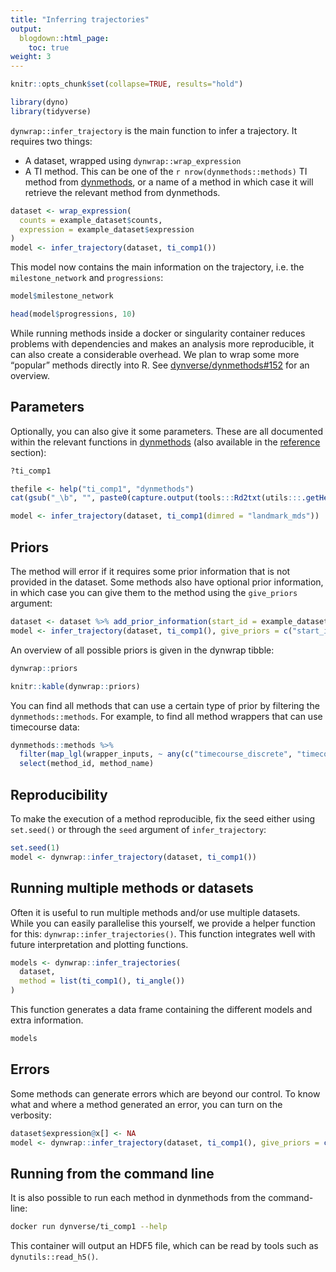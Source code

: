 ```yaml
---
title: "Inferring trajectories"
output:
  blogdown::html_page:
    toc: true
weight: 3
---
```


```r
knitr::opts_chunk$set(collapse=TRUE, results="hold")
```

```r
library(dyno)
library(tidyverse)
```

`dynwrap::infer_trajectory` is the main function to infer a trajectory. It requires two things:

* A dataset, wrapped using `dynwrap::wrap_expression`
* A TI method. This can be one of the `r nrow(dynmethods::methods)` TI method from [dynmethods](/reference/dynmethods), or a name of a method in which case it will retrieve the relevant method from dynmethods.

```r
dataset <- wrap_expression(
  counts = example_dataset$counts,
  expression = example_dataset$expression
)
model <- infer_trajectory(dataset, ti_comp1())
```

This model now contains the main information on the trajectory, i.e. the `milestone_network` and `progressions`:

```r
model$milestone_network
```

```r
head(model$progressions, 10)
```

<div class="notices future">
While running methods inside a docker or singularity container reduces problems with dependencies and makes an analysis more reproducible, it can also create a considerable overhead. We plan to wrap some more "popular" methods directly into R. See [dynverse/dynmethods#152](https://github.com/dynverse/dynmethods/issues/152) for an overview.
</div>

## Parameters

Optionally, you can also give it some parameters. These are all documented within the relevant functions in [dynmethods](/reference/dynmethods/method) (also available in the [reference](/reference/dynmethods/method) section):

```r
?ti_comp1
```

```r
thefile <- help("ti_comp1", "dynmethods")
cat(gsub("_\b", "", paste0(capture.output(tools:::Rd2txt(utils:::.getHelpFile(thefile))), collapse = "\n")))
```


```r
model <- infer_trajectory(dataset, ti_comp1(dimred = "landmark_mds"))
```

## Priors

The method will error if it requires some prior information that is not provided in the dataset. Some methods also have optional prior information, in which case you can give them to the method using the `give_priors` argument:

```r
dataset <- dataset %>% add_prior_information(start_id = example_dataset$prior_information$start_id)
model <- infer_trajectory(dataset, ti_comp1(), give_priors = c("start_id"))
```

An overview of all possible priors is given in the dynwrap tibble:

```r
dynwrap::priors
```

```r
knitr::kable(dynwrap::priors)
```

<div class="notices tip">
You can find all methods that can use a certain type of prior by filtering the `dynmethods::methods`. For example, to find all method wrappers that can use timecourse data:

```r
dynmethods::methods %>%
  filter(map_lgl(wrapper_inputs, ~ any(c("timecourse_discrete", "timecourse_continuous") %in% .$input_id))) %>% 
  select(method_id, method_name)
```

</div>

## Reproducibility

To make the execution of a method reproducible, fix the seed either using `set.seed()` or through the `seed` argument of `infer_trajectory`:

```r
set.seed(1)
model <- dynwrap::infer_trajectory(dataset, ti_comp1())
```

## Running multiple methods or datasets

Often it is useful to run multiple methods and/or use multiple datasets. While you can easily parallelise this yourself, we provide a helper function for this: `dynwrap::infer_trajectories()`. This function integrates well with future interpretation and plotting functions.

```r
models <- dynwrap::infer_trajectories(
  dataset, 
  method = list(ti_comp1(), ti_angle())
)
```

This function generates a data frame containing the different models and extra information.

```r
models
```

## Errors

Some methods can generate errors which are beyond our control. To know what and where a method generated an error, you can turn on the verbosity:

```r
dataset$expression@x[] <- NA
model <- dynwrap::infer_trajectory(dataset, ti_comp1(), give_priors = c("start_id"), verbose = TRUE)
```

## Running from the command line

It is also possible to run each method in dynmethods from the command-line:

```bash
docker run dynverse/ti_comp1 --help
```

This container will output an HDF5 file, which can be read by tools such as `dynutils::read_h5()`.
